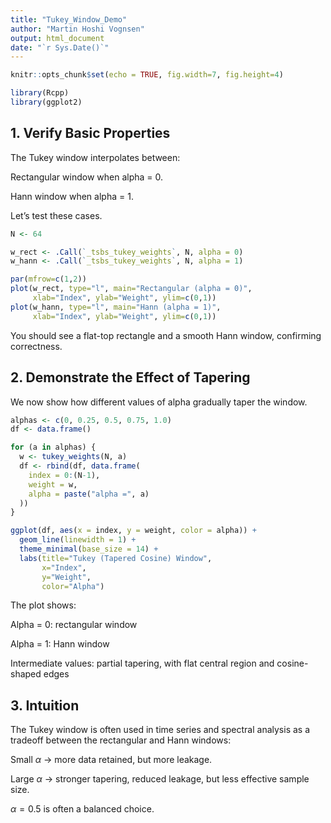 ```yaml
---
title: "Tukey_Window_Demo"
author: "Martin Hoshi Vognsen"
output: html_document
date: "`r Sys.Date()`"
---
```



```r
knitr::opts_chunk$set(echo = TRUE, fig.width=7, fig.height=4)
```

```r
library(Rcpp)
library(ggplot2)
```


## 1. Verify Basic Properties

The Tukey window interpolates between:

Rectangular window when alpha = 0.

Hann window when alpha = 1.

Let’s test these cases.

```r
N <- 64

w_rect <- .Call(`_tsbs_tukey_weights`, N, alpha = 0)
w_hann <- .Call(`_tsbs_tukey_weights`, N, alpha = 1)

par(mfrow=c(1,2))
plot(w_rect, type="l", main="Rectangular (alpha = 0)",
     xlab="Index", ylab="Weight", ylim=c(0,1))
plot(w_hann, type="l", main="Hann (alpha = 1)",
     xlab="Index", ylab="Weight", ylim=c(0,1))

```

You should see a flat-top rectangle and a smooth Hann window, confirming correctness.

## 2. Demonstrate the Effect of Tapering

We now show how different values of alpha gradually taper the window.

```r
alphas <- c(0, 0.25, 0.5, 0.75, 1.0)
df <- data.frame()

for (a in alphas) {
  w <- tukey_weights(N, a)
  df <- rbind(df, data.frame(
    index = 0:(N-1),
    weight = w,
    alpha = paste("alpha =", a)
  ))
}

ggplot(df, aes(x = index, y = weight, color = alpha)) +
  geom_line(linewidth = 1) +
  theme_minimal(base_size = 14) +
  labs(title="Tukey (Tapered Cosine) Window",
       x="Index",
       y="Weight",
       color="Alpha")
```


The plot shows:

Alpha = 0: rectangular window

Alpha = 1: Hann window

Intermediate values: partial tapering, with flat central region and cosine-shaped edges

## 3. Intuition

The Tukey window is often used in time series and spectral analysis as a tradeoff between the rectangular and Hann windows:

Small $\alpha$ → more data retained, but more leakage.

Large $\alpha$ → stronger tapering, reduced leakage, but less effective sample size.

$\alpha = 0.5$ is often a balanced choice.



